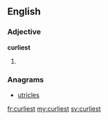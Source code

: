 ==English==

===Adjective===
'''curliest'''

# {{superlative of|curly}}

===Anagrams===
* [[utricles#English|utricles]]

[[fr:curliest]]
[[my:curliest]]
[[sv:curliest]]